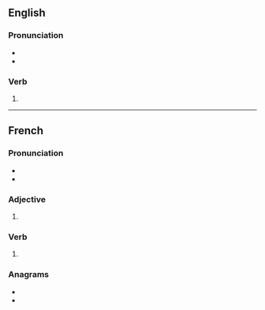 ==English==

===Pronunciation===
* {{IPA|en|/əˈpɹaɪ̯ˌzaz/}}
* {{rhymes|en|zaz}}

===Verb===
{{head|en|verb form}}

# {{en-third-person singular of|apprise}}

----

==French==

===Pronunciation===
* {{IPA|fr|/a.pʁiz/}}
* {{rhymes|fr|iz}}

===Adjective===
{{head|fr|adjective form}}

# {{feminine plural of|fr|appris}}

===Verb===
{{head|fr|past participle form}}

# {{feminine plural past participle of|fr|apprendre|nocat=1}}

===Anagrams===
* {{l|fr|apprisse}}
* {{l|fr|rippasse}}